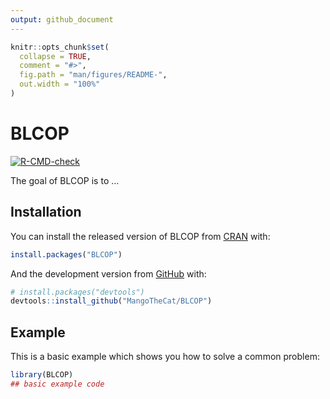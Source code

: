 ```yaml
---
output: github_document
---
```


<!-- README.md is generated from README.Rmd. Please edit that file -->

```r
knitr::opts_chunk$set(
  collapse = TRUE,
  comment = "#>",
  fig.path = "man/figures/README-",
  out.width = "100%"
)
```

# BLCOP

<!-- badges: start -->
<!-- badges: start -->
[![R-CMD-check](https://github.com/MangoTheCat/BLCOP/workflows/R-CMD-check/badge.svg)](https://github.com/MangoTheCat/BLCOP/actions)
<!-- badges: end -->

<!-- badges: end -->

The goal of BLCOP is to ...

## Installation

You can install the released version of BLCOP from [CRAN](https://CRAN.R-project.org) with:

```r
install.packages("BLCOP")
```

And the development version from [GitHub](https://github.com/) with:

``` r
# install.packages("devtools")
devtools::install_github("MangoTheCat/BLCOP")
```
## Example

This is a basic example which shows you how to solve a common problem:

```r
library(BLCOP)
## basic example code
```
